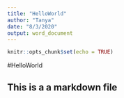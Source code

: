 ```yaml
---
title: "HelloWorld"
author: "Tanya"
date: "8/3/2020"
output: word_document
---
```


```r
knitr::opts_chunk$set(echo = TRUE)
```

#HelloWorld

## This is a a markdown file

